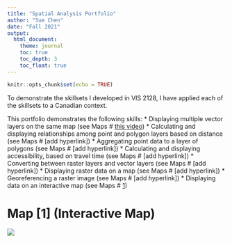 ```yaml
---
title: "Spatial Analysis Portfolio"
author: "Sue Chen"
date: "Fall 2021"
output: 
  html_document:
    theme: journal
    toc: true
    toc_depth: 3
    toc_float: true
---
```


```r
knitr::opts_chunk$set(echo = TRUE)
```

To demonstrate the skillsets I developed in VIS 2128, I have applied each of the skillsets to a Canadian context.

This portfolio demonstrates the following skills:
* Displaying multiple vector layers on the same map (see Maps # [this video](https://harvard.zoom.us/rec/share/edbRDTeqfwdWcOF9aAtpSuklG-W4fb1jGfKDLt964A6WXGZ1zNg6sbTC8FyDbaE7.ltd95WYqpMHPwJ7g?startTime=1630077709000){target="_blank"})
* Calculating and displaying relationships among point and polygon layers based on distance (see Maps # [add hyperlink])
* Aggregating point data to a layer of polygons (see Maps # [add hyperlink])
* Calculating and displaying accessibility, based on travel time (see Maps # [add hyperlink])
* Converting between raster layers and vector layers (see Maps # [add hyperlink])
* Displaying raster data on a map (see Maps # [add hyperlink])
* Georeferencing a raster image (see Maps # [add hyperlink])
* Displaying data on an interactive map (see Maps # [1](https://suechengsd.github.io/Spatial-Analysis-Portfolio/portfolio.html#Map_[1]_(Interactive_Map)){target="_self"})

# Map [1] (Interactive Map)

[![](thumbnails/toronto_english_map.png)](links/toronto_english_map.html){target="_blank"}
